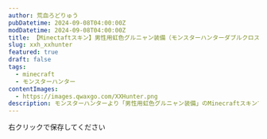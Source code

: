```yaml
---
author: 荒血ろどりゅう
pubDatetime: 2024-09-08T04:00:00Z
modDatetime: 2024-09-08T04:00:00Z
title: 【Minectaftスキン】男性用虹色グルニャン装備（モンスターハンターダブルクロス）
slug: xxh_xxhunter
featured: true
draft: false
tags:
  - minecraft
  - モンスターハンター
contentImages:
  - https://images.qwaxgo.com/XXHunter.png
description: モンスターハンターより「男性用虹色グルニャン装備」のMinecraftスキンです
---
```


<ContentImage
  imagePath={frontmatter.contentImages[0]}
  alt="モンスターハンターの男性用虹色グルニャン装備のMinecraftスキン画像"
  mode="mcskin"
  mask={false}
/>

右クリックで保存してください
